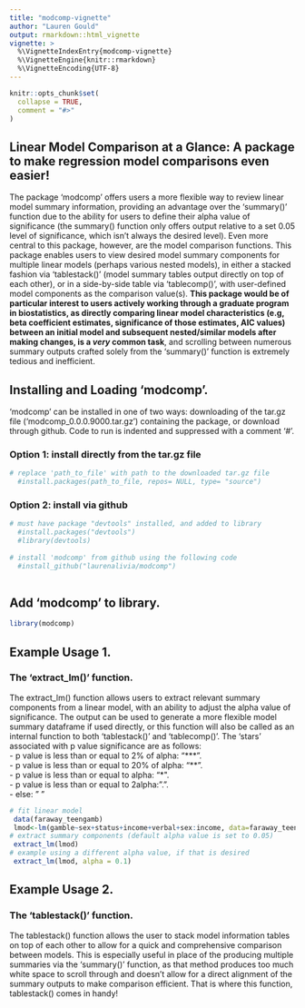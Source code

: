 ```yaml
---
title: "modcomp-vignette"
author: "Lauren Gould"
output: rmarkdown::html_vignette
vignette: >
  %\VignetteIndexEntry{modcomp-vignette}
  %\VignetteEngine{knitr::rmarkdown}
  %\VignetteEncoding{UTF-8}
---
```


```r
knitr::opts_chunk$set(
  collapse = TRUE,
  comment = "#>"
)
```

## Linear Model Comparison at a Glance: A package to make regression model comparisons even easier!  

The package 'modcomp' offers users a more flexible way to review linear model summary information, providing an advantage over the 'summary()' function due to the ability for users to define their alpha value of significance (the summary() function only offers output relative to a set 0.05 level of significance, which isn't always the desired level). Even more central to this package, however, are the model comparison functions. This package enables users to view desired model summary components for multiple linear models (perhaps various nested models), in either a stacked fashion via 'tablestack()' (model summary tables output directly on top of each other), or in a side-by-side table via 'tablecomp()', with user-defined model components as the comparison value(s). **This package would be of particular interest to users actively working through a graduate program in biostatistics, as directly comparing linear model characteristics (e.g, beta coefficient estimates, significance of those estimates, AIC values) between an initial model and subsequent nested/similar models after making changes, is a *very* common task**, and scrolling between numerous summary outputs crafted solely from the 'summary()' function is extremely tedious and inefficient.  

## Installing and Loading 'modcomp'. 

'modcomp' can be installed in one of two ways: downloading of the tar.gz file ('modcomp_0.0.0.9000.tar.gz') containing the package, or download through github. Code to run is indented and suppressed with a comment '#'. 

### Option 1: install directly from the tar.gz file

```r
# replace 'path_to_file' with path to the downloaded tar.gz file
  #install.packages(path_to_file, repos= NULL, type= "source")
```

### Option 2: install via github
```r
# must have package "devtools" installed, and added to library
  #install.packages("devtools")
  #library(devtools)
  
# install 'modcomp' from github using the following code
  #install_github("laurenalivia/modcomp")
  
```

## Add 'modcomp' to library. 
```r
library(modcomp)
```

## Example Usage 1. 
### The 'extract_lm()' function. 

The extract_lm() function allows users to extract relevant summary components from a linear model, with an ability to adjust the alpha value of significance. The output can be used to generate a more flexible model summary dataframe if used directly, or this function will also be called as an internal function to both 'tablestack()' and 'tablecomp()'. The 'stars' associated with p value significance are as follows:   
- p value is less than or equal to 2% of alpha: "\*\*\*".   
- p value is less than or equal to 20% of alpha: "\*\*".   
- p value is less than or equal to alpha: "\*\".   
- p value is less than or equal to 2alpha: ".".   
- else: " "

```r
# fit linear model
 data(faraway_teengamb)
 lmod<-lm(gamble~sex+status+income+verbal+sex:income, data=faraway_teengamb)
# extract summary components (default alpha value is set to 0.05)
 extract_lm(lmod)
# example using a different alpha value, if that is desired
 extract_lm(lmod, alpha = 0.1)
```


## Example Usage 2. 
### The 'tablestack()' function. 

The tablestack() function allows the user to stack model information tables on top of each other to allow for a quick and comprehensive comparison between models. This is especially useful in place of the producing multiple summaries via the 'summary()' function, as that method produces too much white space to scroll through and doesn't allow for a direct alignment of the summary outputs to make comparison efficient. That is where this function, tablestack() comes in handy!

```r

```






